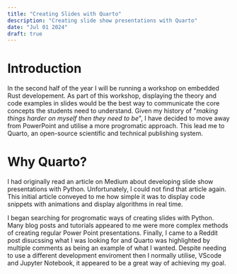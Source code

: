 ```yaml
---
title: "Creating Slides with Quarto"
description: "Creating slide show presentations with Quarto"
date: "Jul 01 2024"
draft: true
---
```


# Introduction
In the second half of the year I will be running a workshop on embedded Rust developement. As part of this workshop, displaying the theory and code examples in slides would be the best way to communicate the core concepts the students need to understand. Given my history of "*making things harder on myself then they need to be*", I have decided to move away from PowerPoint and utilise a more progromatic approach. This lead me to Quarto, an open-source scientific and technical publishing system.

# Why Quarto?
I had originally read an article on Medium about developing slide show presentations with Python. Unfortunately, I could not find that article again. This initial article conveyed to me how simple it was to display code snippets with animations and display algorithms in real time. 

I began searching for progromatic ways of creating slides with Python. Many blog posts and tutorials appeared to me were more complex methods of creating regular Power Point presentations. Finally, I came to a Reddit post disucssing what I was looking for and Quarto was highlighted by multiple comments as being an example of what I wanted. Despite needing to use a different development enviroment then I normally utilise, VScode and Jupyter Notebook, it appeared to be a great way of achieving my goal.
